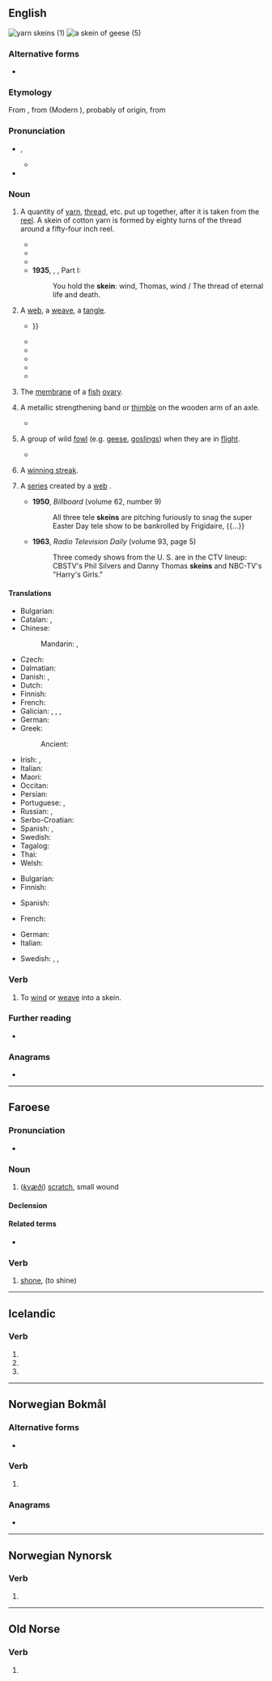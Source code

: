 ==English==
[[File:Yarn_skeins.JPG|thumb|yarn skeins (1)]]
[[File:A_Skein_of_Geese_-_geograph.org.uk_-_1571655.jpg|thumb|a skein of geese (5)]]

===Alternative forms===
* {{alter|en|skean|skain||obsolete}}

===Etymology===
From {{inh|en|enm|skayne}}, from {{der|en|fro|escaigne}} (Modern {{cog|fr|écagne}}), probably of {{der|en|cel-pro|-}} origin, from {{der|en|ine-pro|*skend-||to split off}}

===Pronunciation===
* {{enPR|skān}}, {{IPA|en|/skeɪn/}}
** {{audio|en|LL-Q1860 (eng)-Vealhurl-skein.wav|Audio (UK)}}
* {{rhymes|en|eɪn|s=1}}

===Noun===
{{en-noun}}

# {{senseid|en|gathering of yarn etc}} A quantity of [[yarn]], [[thread]], etc. put up together, after it is taken from the [[reel]]. A skein of cotton yarn is formed by eighty turns of the thread around a fifty-four inch reel.
#: {{cot|en|hank}}
#* {{RQ:Shakespeare Taming of the Shrew|act=IV|scene=iii|page=224|passage=Brau'd in mine owne houſe with a '''skeine''' of thred: / Away thou Ragge, thou quantitie, thou remnant,}}
#* {{RQ:Wilde Dorian Gray|chapter=1|passage=“How horribly unjust of you!” cried Lord Henry, tilting his hat back and looking up at the little clouds that, like ravelled '''skeins''' of glossy white silk, were drifting across the hollowed turquoise of the summer sky.}}
#* {{RQ:Woolf Voyage Out|chapter=XV|passage=The embroidery, which was a matter for thought, the design being difficult and the colours wanting consideration, brought lapses into the dialogue when she seemed to be engrossed in her '''skeins''' of silk, or, with head a little drawn back and eyes narrowed, considered the effect of the whole.}}
#* '''1935''', {{w|T.S. Eliot}}, ''{{w|Murder in the Cathedral}}'', Part I:
#*: You  hold the '''skein''': wind, Thomas, wind / The thread of eternal life and death.
# {{lb|en|figuratively}} A [[web]], a [[weave]], a [[tangle]].
#* {{RQ:Hardy Tess|passage=He watched her pretty and unconscious munching through the '''skeins''' of smoke that pervaded the tent{{...|, and Tess Durbeyfield did not divine, as she innocently looked down at the roses in her bosom, that there behind the blue narcotic haze was potentially the “tragic mischief” of her drama—one who stood fair to be the blood-red ray in the spectrum of her young life.}}}}
#* {{RQ:Wells Ann Veronica|chapter=13|page=289|passage=But when she turned her thoughts to Morningside Park she perceived the tangled '''skein''' of life was now to be further complicated by his romantic importunity.}}
#* {{quote-book|en|year=1923|author={{w|Arthur Conan Doyle}}|title={{w|The Adventure of the Creeping Man}}|passage=The practical application of what I have said is very close to the problem which I am investigating. It is a tangled '''skein''', you understand, and I am looking for a loose end.}}
#* {{quote-book|en|year=2005|year_published=2010|chapter=The Social Democratic Moment|author=Tony Judt|authorlink=Tony Judt|publisher=Vintage Books|location=London|isbn=9781446418024|title=Postwar: A history of Europe since 1945|passage=Then, beginning in 1959, the '''skein''' of convention began to unravel.}}
#* {{quote-book|en|year=2010|title={{w|A Visit from the Goon Squad}}|author=Jennifer Egan|authorlink=Jennifer Egan|chapter=Goodbye, My Love|passage=Ted began to walk, still dazed, until he found himself among a '''skein''' of backstreets so narrow they felt dark.}}
#* {{quote-journal|en|author=Mark Landler|title=Prince Andrew’s Uncertain Legal Fate Casts Shadow on Britain’s Royals|work=The New York Times|date=2022-01-04|url=https://www.nytimes.com/2022/01/04/world/europe/prince-andrew-sexual-abuse-royal-family.html|issn=0362-4331|passage=It was the latest in a '''skein''' of legal maneuvers by the prince’s lawyers to defuse Ms. Giuffre’s case.}}
# {{lb|en|zoology}} The [[membrane]] of a [[fish]] [[ovary]].
# {{qualifier|wagonmaking}} A metallic strengthening band or [[thimble]] on the wooden arm of an axle.
#* {{quote-text|en|1862|T. Hughes|work=History of the US|passage= One of the free-state settlers went to the blacksmith's shop unarmed, carrying a waggon '''skein''' to be repaired.}}
# {{lb|en|zoology|UK|dialect|collective}} A group of wild [[fowl]] (e.g. [[goose|geese]], [[gosling]]s) when they are in [[flight]].
#: {{cot|en|gaggle|wedge}}
#* {{quote-book|en|author=Laurence Rose|title=The Long Spring|year=2018|publisher=Bloomsbury|pageurl=https://books.google.com/books?id=DdhHDwAAQBAJ&pg=PA111&dq=%22skein%22+geese&hl=&cd=29&source=gbs_api#v=onepage&q=%22skein%22%20geese&f=false|isbn=978-1-4729-3670-7|page=111|passage=High above the swallows and 2 miles or so out into the Channel was a '''skein''' of geese, probably brent geese on the first day of their emigration from the estuaries of the Channel coast towards the high Arctic tundra of Spitsbergen or Russia.}}
# {{lb|en|sports}} A [[winning streak]].
# {{lb|en|radio|television|dated}} A [[series]] created by a [[web]] {{gloss|major broadcasting network}}.
#* '''1950''', ''Billboard'' (volume 62, number 9)
#*: All three tele '''skeins''' are pitching furiously to snag the super Easter Day tele show to be bankrolled by Frigidaire, {{...}}
#* '''1963''', ''Radio Television Daily'' (volume 93, page 5)
#*: Three comedy shows from the U. S. are in the CTV lineup: CBSTV's Phil Silvers and Danny Thomas '''skeins''' and NBC-TV's "Harry's Girls."

====Translations====
{{trans-top|quantity of yarn}}
* Bulgarian: {{t|bg|чиле|n}}
* Catalan: {{t|ca|madeixa|f}}, {{t+|ca|troca|f}}
* Chinese:
*: Mandarin: {{t+|cmn|綹|sc=Hani}}, {{t+|cmn|绺|tr=liǔ|sc=Hani}}
* Czech: {{t|cs|přadeno|n}}
* Dalmatian: {{t|dlm|matuos|m}}
* Danish: {{t|da|fed|n}}, {{t+|da|dukke|c}}
* Dutch: {{t+|nl|vendel|n}}
* Finnish: {{t+|fi|vyyhti}}
* French: {{t+|fr|écheveau|m}}
* Galician: {{t|gl|madeixa|f}}, {{t|gl|mea|f}}, {{t|gl|meada|f}}, {{t+|gl|maraña|f}}
* German: {{t+|de|Strang|m}}
* Greek:
*: Ancient: {{t|grc|κλωστήρ|m|sc=polytonic}}
{{trans-mid}}
* Irish: {{t|ga|scáinne|f}}, {{t|ga|scáinne|f}}
* Italian: {{t+|it|matassa|f}}
* Maori: {{t|mi|pōkai}}
* Occitan: {{t+|oc|madaissa|f}}
* Persian: {{t+|fa|کلاف|sc=fa-Arab}}
* Portuguese: {{t+|pt|meada|f}}, {{t+|pt|madeixa|f}}
* Russian: {{t|ru|мото́к пря́жи|m}}, {{t+|ru|мото́к|m}}
* Serbo-Croatian: {{t+|sh|klupko|n}}
* Spanish: {{t+|es|madeja|f}}, {{t|es|lina|f}}
* Swedish: {{t+|sv|härva|c}}
* Tagalog: {{t|tl|labay}}
* Thai: {{t+|th|ไจ}}
* Welsh: {{t|cy|cengl|f}}
{{trans-bottom}}

{{trans-top|figuratively: tangle}}
* Bulgarian: {{t+|bg|бъркотия|f}}
* Finnish: {{t+|fi|vyyhti}}
{{trans-mid}}
* Spanish: {{t+|es|enredo|m}}
{{trans-bottom}}

{{trans-top|zoology: fish ovary membrane}}
* French: {{t|fr|membrane des oeufs|f}}
{{trans-mid}}
{{trans-bottom}}

{{trans-top|wagonmaking: metallic strengthening}}
{{trans-mid}}
{{trans-bottom}}

{{trans-top|zoology: wild fowl in flight}}
* German: {{t+|de|Schar|f}}
* Italian: {{t+|it|stormo|m}}
{{trans-mid}}
* Swedish: {{t|sv|fylking|c}}, {{t+|sv|plogformation|c}}, {{t|sv|v-formation|c}}
{{trans-bottom}}

{{trans-see|winning streak}}

===Verb===
{{en-verb}}

# To [[wind]] or [[weave]] into a skein.

===Further reading===
* {{pedia}}

===Anagrams===
* {{anagrams|en|a=eikns|Kines|Knies|Neski|Nikes|Sinke|e-skin|inkes|kines}}

----

==Faroese==

===Pronunciation===
* {{IPA|fo|/skaiːn/}}

===Noun===
{{fo-noun|f|skeinar|skeinir}}

# (''[[kvæði]]'') [[scratch]], small wound

====Declension====
{{fo-decl-noun-f2|skein}}

====Related terms====
* {{sense|common}} {{l|fo|skeina}}

===Verb===
{{head|fo|verb form}}

# [[shone]], {{inflection of|fo|skína||s|past}} (to shine)

----

==Icelandic==

===Verb===
{{head|is|verb form}}

# {{verb form of|is|skína||1s|past|act|ind}}
# {{verb form of|is|skína||3s|past|act|ind}}
# {{verb form of|is|skeina||2s|act|imp}}

----

==Norwegian Bokmål==

===Alternative forms===
* {{l|nb|skinte}}

===Verb===
{{head|nb|verb form}}

# {{inflection of|nb|skinne||simple past}}

===Anagrams===
* {{anagrams|nb|kisen|kneis|knise|ksien|nikse|siken|sinke|Skien|skien|sneik|snike}}

----

==Norwegian Nynorsk==

===Verb===
{{head|nn|verb form}}

# {{inflection of|nn|skina||past}}

----

==Old Norse==

===Verb===
{{head|non|verb form}}

# {{inflection of|non|skína||1//3|s|past|act|ind}}